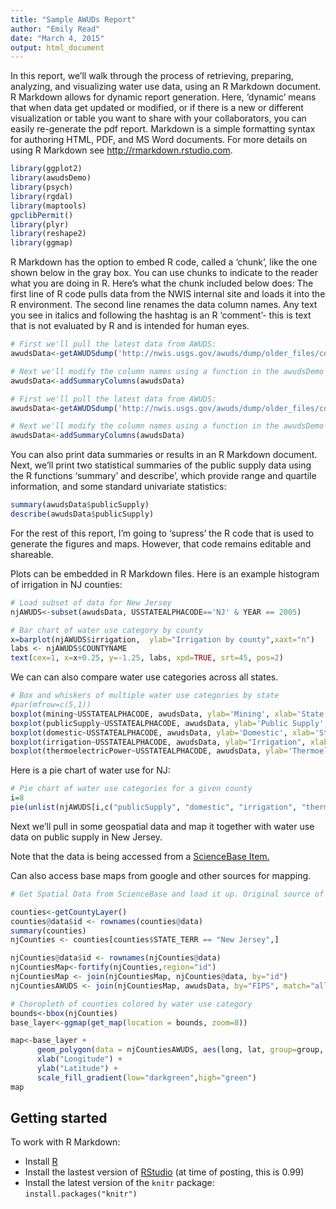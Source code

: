 ```yaml
---
title: "Sample AWUDs Report"
author: "Emily Read"
date: "March 4, 2015"
output: html_document
---
```


In this report, we'll walk through the process of retrieving, preparing, analyzing, and visualizing water use data, using an R Markdown document. R Markdown allows for dynamic report generation. Here, 'dynamic' means that when data get updated or modified, or if there is a new or different visualization or table you want to share with your collaborators, you can easily re-generate the pdf report. Markdown is a simple formatting syntax for authoring HTML, PDF, and MS Word documents. For more details on using R Markdown see <http://rmarkdown.rstudio.com>.



```r
    
library(ggplot2)
library(awudsDemo)
library(psych)
library(rgdal)
library(maptools)
gpclibPermit()
library(plyr)
library(reshape2)
library(ggmap)

```
    
    
R Markdown has the option to embed R code, called a 'chunk', like the one shown below in the gray box. You can use chunks to indicate to the reader what you are doing in R. Here's what the chunk included below does: The first line of R code pulls data from the NWIS internal site and loads it into the R environment. The second line renames the data column names. Any text you see in italics and following the hashtag is an R 'comment'- this is text that is not evaluated by R and is intended for human eyes. 


```r
# First we'll pull the latest data from AWUDS: 
awudsData<-getAWUDSdump('http://nwis.usgs.gov/awuds/dump/older_files/countydata')

# Next we'll modify the column names using a function in the awudsDemo package
awudsData<-addSummaryColumns(awudsData)
```

```r
# First we'll pull the latest data from AWUDS: 
awudsData<-getAWUDSdump('http://nwis.usgs.gov/awuds/dump/older_files/countydata')

# Next we'll modify the column names using a function in the awudsDemo package
awudsData<-addSummaryColumns(awudsData)
```


You can also print data summaries or results in an R Markdown document. Next, we'll print two statistical summaries of the public supply data using the R functions 'summary' and describe', which provide range and quartile information, and some standard univariate statistics:

```r
summary(awudsData$publicSupply)
describe(awudsData$publicSupply)
```

For the rest of this report, I'm going to 'supress' the R code that is used to generate the figures and maps. However, that code remains editable and shareable. 

Plots can be embedded in R Markdown files. Here is an example histogram of irrigation in NJ counties:

```r
# Load subset of data for New Jersey
njAWUDS<-subset(awudsData, USSTATEALPHACODE=='NJ' & YEAR == 2005)

# Bar chart of water use category by county
x=barplot(njAWUDS$irrigation,  ylab="Irrigation by county",xaxt="n")
labs <- njAWUDS$COUNTYNAME
text(cex=1, x=x+0.25, y=-1.25, labs, xpd=TRUE, srt=45, pos=2)

```




We can can also compare water use categories across all states. 
```r
# Box and whiskers of multiple water use categories by state
#par(mfrow=c(5,1))
boxplot(mining~USSTATEALPHACODE, awudsData, ylab='Mining', xlab='State')
boxplot(publicSupply~USSTATEALPHACODE, awudsData, ylab='Public Supply', xlab='State')
boxplot(domestic~USSTATEALPHACODE, awudsData, ylab='Domestic', xlab='State')
boxplot(irrigation~USSTATEALPHACODE, awudsData, ylab="Irrigation", xlab='State')
boxplot(thermoelectricPower~USSTATEALPHACODE, awudsData, ylab='Thermoelectric', xlab='State')
```



Here is a pie chart of water use for NJ:
```r
# Pie chart of water use categories for a given county
i=8
pie(unlist(njAWUDS[i,c("publicSupply", "domestic", "irrigation", "thermoelectricPower", "livestockAndAquaculture", "industrial" )]), main = njAWUDS[i,'COUNTYNAME'])

```
    
    
    
Next we'll pull in some geospatial data and map it together with water use data on public supply in New Jersey.  

Note that the data is being accessed from a [ScienceBase Item.](https://www.sciencebase.gov/catalog/item/54f494bde4b02419550d003a)  

Can also access base maps from google and other sources for mapping.


```r
  
# Get Spatial Data from ScienceBase and load it up. Original source of shapefile is here: http://publications.newberry.org/ahcbp/downloads/

counties<-getCountyLayer()
counties@data$id <- rownames(counties@data)
summary(counties)
njCounties <- counties[counties$STATE_TERR == "New Jersey",]

njCounties@data$id <- rownames(njCounties@data)
njCountiesMap<-fortify(njCounties,region="id")
njCountiesMap <- join(njCountiesMap, njCounties@data, by="id")
njCountiesAWUDS <- join(njCountiesMap, awudsData, by="FIPS", match="all")

# Choropleth of counties colored by water use category
bounds<-bbox(njCounties)
base_layer<-ggmap(get_map(location = bounds, zoom=8))

map<-base_layer +
      geom_polygon(data = njCountiesAWUDS, aes(long, lat, group=group, fill=publicSupply)) +
      xlab("Longitude") +
      ylab("Latitude") +
      scale_fill_gradient(low="darkgreen",high="green")
map
```
 
## Getting started
To work with R Markdown:
 
* Install [R](http://www.r-project.org/)
* Install the lastest version of [RStudio](http://rstudio.org/download/) (at time of posting, this is 0.99)
* Install the latest version of the `knitr` package: `install.packages("knitr")`
 

 
 